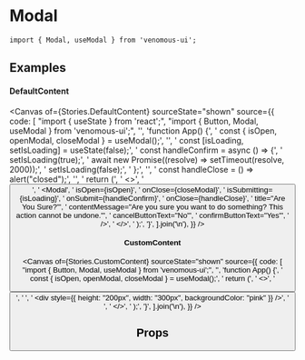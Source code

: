 
<Meta of={Stories} />

# Modal

```tsx
import { Modal, useModal } from 'venomous-ui';
```

## Examples

#### DefaultContent

<Canvas
  of={Stories.DefaultContent}
  sourceState="shown"
  source={{
    code: [
      "import { useState } from 'react';",
      "import { Button, Modal, useModal } from 'venomous-ui';",
      '',
      'function App() {',
      '  const { isOpen, openModal, closeModal } = useModal();',
      '',
      '  const [isLoading, setIsLoading] = useState(false);',
      '  const handleConfirm = async () => {',
      '    setIsLoading(true);',
      '    await new Promise((resolve) => setTimeout(resolve, 2000));',
      '    setIsLoading(false);',
      '  };',
      '',
      '  const handleClose = () => alert("closed");',
      '',
      '  return (',
      '    <>',
      '      <Button text="Open Modal" onClick={openModal} />',
      '      <Modal',
      '        isOpen={isOpen}',
      '        onClose={closeModal}',
      '        isSubmitting={isLoading}',
      '        onSubmit={handleConfirm}',
      '        onClose={handleClose}',
      '        title="Are You Sure?"',
      '        contentMessage="Are you sure you want to do something? This action cannot be undone."',
      '        cancelButtonText="No"',
      '        confirmButtonText="Yes"',
      '      />',
      '    </>',
      '  );',
      '}',
    ].join('\n'),
  }}
/>

#### CustomContent

<Canvas
  of={Stories.CustomContent}
  sourceState="shown"
  source={{
    code: [
      "import { Button, Modal, useModal } from 'venomous-ui';",
      '',
      'function App() {',
      '  const { isOpen, openModal, closeModal } = useModal();',
      '  return (',
      '    <>',
      '      <Button text="Open Modal" onClick={openModal} />',
      '      <Modal open={isOpen} onClose={closeModal} isPrevented={false}>',
      '        <div style={{ height: "200px", width: "300px", backgroundColor: "pink" }} />',
      '      </Modal>',
      '    </>',
      '  );',
      '}',
    ].join('\n'),
  }}
/>

## Props

<Controls />

